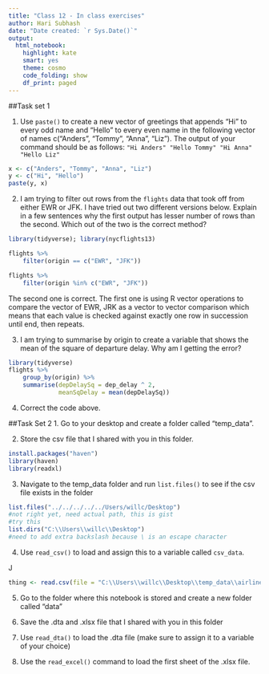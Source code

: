 ```yaml
---
title: "Class 12 - In class exercises"
author: Hari Subhash
date: "Date created: `r Sys.Date()`"
output:
  html_notebook:
    highlight: kate
    smart: yes
    theme: cosmo
    code_folding: show
    df_print: paged
---
```


##Task set 1

1. Use `paste()` to create a new vector of greetings that appends "Hi" to every odd name and "Hello" to every even name in the following vector of names c("Anders", "Tommy", "Anna", "Liz"). The output of your command should be as follows: `"Hi Anders" "Hello Tommy" "Hi Anna" "Hello Liz"`

```r
x <- c("Anders", "Tommy", "Anna", "Liz")
y <- c("Hi", "Hello")
paste(y, x)

```



2. I am trying to filter out rows from the `flights` data that took off from either EWR or JFK. I have tried out two different versions below. Explain in a few sentences why the first output has lesser number of rows than the second. Which out of the two is the correct method?

```r
library(tidyverse); library(nycflights13)

flights %>% 
    filter(origin == c("EWR", "JFK"))
```

```r
flights %>% 
    filter(origin %in% c("EWR", "JFK"))
```
The second one is correct. The first one is using R vector operations to compare the vector of EWR, JRK as a vector to vector comparison
which means that each value is checked against exactly one row in succession until end, then repeats.

3. I am trying to summarise by origin to create a variable that shows the mean of the square of departure delay. Why am I getting the error?
```r
library(tidyverse)
flights %>% 
    group_by(origin) %>% 
    summarise(depDelaySq = dep_delay ^ 2,
              meanSqDelay = mean(depDelaySq))
```

4. Correct the code above.


##Task Set 2
1. Go to your desktop and create a folder called "temp_data".

2. Store the csv file that I shared with you in this folder.

```r

install.packages("haven")
library(haven)
library(readxl)

```


3. Navigate to the temp_data folder and run `list.files()` to see if the csv file exists in the folder

```r
list.files("../../../../../Users/willc/Desktop")
#not right yet, need actual path, this is gist
#try this
list.dirs("C:\\Users\\willc\\Desktop")
#need to add extra backslash because \ is an escape character
```


4. Use `read_csv()` to load and assign this to a variable called `csv_data`.

J
```r
thing <- read.csv(file = "C:\\Users\\willc\\Desktop\\temp_data\\airlines.csv")
```

5. Go to the folder where this notebook is stored and create a new folder called "data"

6. Save the .dta and .xlsx file that I shared with you in this folder

7. Use `read_dta()` to load the .dta file (make sure to assign it to a variable of your choice)

8. Use the `read_excel()` command to load the first sheet of the .xlsx file.



